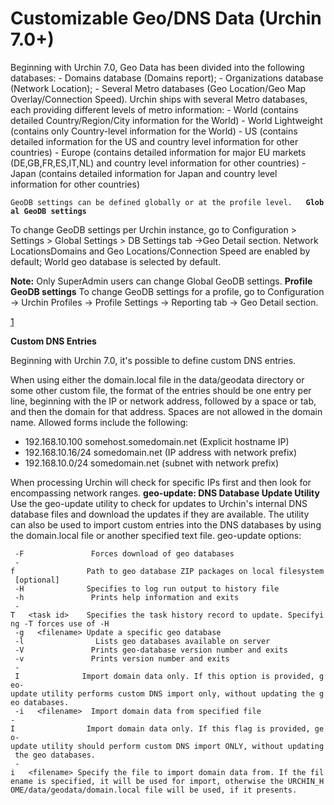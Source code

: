= Customizable Geo/DNS Data (Urchin 7.0+) =
 
Beginning with Urchin 7.0, Geo Data has been divided into the following databases: 
- Domains database (Domains report);
- Organizations database (Network Location);
- Several Metro databases (Geo Location/Geo Map Overlay/Connection Speed). 
Urchin ships with several Metro databases, each providing different levels of metro information: 
- World (contains detailed Country/Region/City information for the World)
- World Lightweight (contains only Country-level information for the World)
- US (contains detailed information for the US  and country level information for other countries)
- Europe (contains detailed information for major EU markets (DE,GB,FR,ES,IT,NL) and country level information for other countries) 
- Japan (contains detailed information for Japan and country level information for other countries)  
 GeoDB settings can be defined globally or at the profile level.   '''Global GeoDB settings'''  
To change GeoDB settings per Urchin instance, go to Configuration &gt; Settings &gt; Global Settings &gt; DB Settings tab -&gt;Geo Detail section. Network LocationsDomains and Geo Locations/Connection Speed are enabled by default; World geo database is selected by default.      

'''Note:''' Only SuperAdmin users can change Global GeoDB settings.  
'''Profile GeoDB settings'''   To change GeoDB settings for a profile, go to Configuration -&gt; Urchin Profiles -&gt;  Profile Settings -&gt; Reporting tab -&gt; Geo Detail section.  
        
[http://code.google.com/p/urchin-web-analytics-software/source/browse/trunk/geo_profile_settings.PNG]

'''Custom DNS Entries'''

 
Beginning with Urchin 7.0, it's possible to define custom DNS entries. 

    
When using either the domain.local file in the data/geodata directory or some other custom file, the format of the entries should be one entry per line, beginning with the IP or network address, followed by a space or tab, and then the domain for that address. Spaces are not allowed in the domain name. Allowed forms include the following:

   
* 192.168.10.100 somehost.somedomain.net (Explicit hostname IP)
* 192.168.10.16/24 somedomain.net (IP address with network prefix)
* 192.168.10.0/24 somedomain.net (subnet with network prefix)
  
When processing Urchin will check for specific IPs first and then look for encompassing network ranges.   '''
geo-update: DNS Database Update Utility'''    Use the geo-update utility to check for updates to Urchin's internal DNS database files and download the updates if they are available. The utility can also be used to import custom entries into the DNS databases by using the domain.local file or another specified text file.  
geo-update options:
  -F               Forces download of geo databases
  -f                Path to geo database ZIP packages on local filesystem [optional]
  -H              Specifies to log run output to history file
  -h               Prints help information and exits
  -T   &lt;task id&gt;    Specifies the task history record to update. Specifying -T forces use of -H
  -g   &lt;filename&gt; Update a specific geo database
  -l                Lists geo databases available on server
  -V               Prints geo-database version number and exits
  -v               Prints version number and exits
  - I              Import domain data only. If this option is provided, geo-update utility performs custom DNS import only, without updating the geo databases.    
  -i   &lt;filename&gt;  Import domain data from specified file
 -I                Import domain data only. If this flag is provided, geo-update utility should perform custom DNS import ONLY, without updating the geo databases.
  -i   &lt;filename&gt; Specify the file to import domain data from. If the filename is specified, it will be used for import, otherwise the URCHIN_HOME/data/geodata/domain.local file will be used, if it presents.    
   